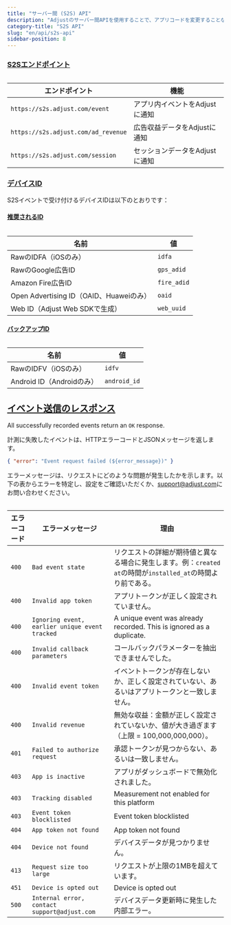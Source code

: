 ```yaml
---
title: "サーバー間 (S2S) API"
description: "Adjustのサーバー間APIを使用することで、アプリコードを変更することなくアプリをAdjustに連携できます。"
category-title: "S2S API"
slug: "en/api/s2s-api"
sidebar-position: 8
---
```

### [S2Sエンドポイント](s2s-endpoints)

<table> 

|               エンドポイント               |         機能         |
|-------------------------------------|--------------------|
| `https://s2s.adjust.com/event`      | アプリ内イベントをAdjustに通知 |
| `https://s2s.adjust.com/ad_revenue` | 広告収益データをAdjustに通知  |
| `https://s2s.adjust.com/session`    | セッションデータをAdjustに通知 |

</Table> 

### [デバイスID](device-identifiers)

S2Sイベントで受け付けるデバイスIDは以下のとおりです：

#### [推奨されるID](preferred-identifiers)

<table> 

|                 名前                 |      値      |
|------------------------------------|-------------|
| RawのIDFA（iOSのみ）                    | `idfa`      |
| RawのGoogle広告ID                     | `gps_adid`  |
| Amazon Fire広告ID                    | `fire_adid` |
| Open Advertising ID（OAID、Huaweiのみ） | `oaid`      |
| Web ID（Adjust Web SDKで生成）          | `web_uuid`  |

</Table> 

#### [バックアップID](backup-identifiers)

<table> 

|          名前           |      値       |
|-----------------------|--------------|
| RawのIDFV（iOSのみ）       | `idfv`       |
| Android ID（Androidのみ） | `android_id` |

</Table> 

[イベント送信のレスポンス](event-submission-responses)
------------------------------------------

All successfully recorded events return an `OK` response.

計測に失敗したイベントは、HTTPエラーコードとJSONメッセージを返します。
<codeblock title="エラーのレスポンス"> 

```json
{ "error": "Event request failed (${error_message})" }
```

</CodeBlock> 

エラーメッセージは、リクエストにどのような問題が発生したかを示します。以下の表からエラーを特定し、設定をご確認いただくか、[support@adjust.com](mailto:support@adjust.com)にお問い合わせください。
<table> 

| エラーコード |                    エラーメッセージ                    |                                  理由                                  |
|--------|------------------------------------------------|----------------------------------------------------------------------|
| `400`  | `Bad event state`                              | リクエストの詳細が期待値と異なる場合に発生します。例：`created at`の時間が`installed_at`の時間より前である。  |
| `400`  | `Invalid app token`                            | アプリトークンが正しく設定されていません。                                                |
| `400`  | `Ignoring event, earlier unique event tracked` | A unique event was already recorded. This is ignored as a duplicate. |
| `400`  | `Invalid callback parameters`                  | コールバックパラメーターを抽出できませんでした。                                             |
| `400`  | `Invalid event token`                          | イベントトークンが存在しないか、正しく設定されていない、あるいはアプリトークンと一致しません。                      |
| `400`  | `Invalid revenue`                              | 無効な収益：金額が正しく設定されていないか、値が大き過ぎます（上限 = 100,000,000,000）。                |
| `401`  | `Failed to authorize request`                  | 承認トークンが見つからない、あるいは一致しません。                                            |
| `403`  | `App is inactive`                              | アプリがダッシュボードで無効化されました。                                                |
| `403`  | `Tracking disabled`                            | Measurement not enabled for this platform                            |
| `403`  | `Event token blocklisted`                      | Event token blocklisted                                              |
| `404`  | `App token not found`                          | App token not found                                                  |
| `404`  | `Device not found`                             | デバイスデータが見つかりません。                                                     |
| `413`  | `Request size too large`                       | リクエストが上限の1MBを超えています。                                                 |
| `451`  | `Device is opted out`                          | Device is opted out                                                  |
| `500`  | `Internal error, contact support@adjust.com`   | デバイスデータ更新時に発生した内部エラー。                                                |

</Table>

